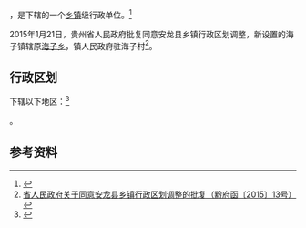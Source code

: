 {{中国乡级行政区|52/23/28/200/000}}

'''{{PAGENAMEBASE}}'''，是{{PRC admin/fullname|52/23/28/200/000|3}}下辖的一个[[乡镇|乡镇]]级行政单位。<ref>{{PRC admin/ref sgc|{{PRC admin/parent|52/23/28/200/000}}}}</ref>

2015年1月21日，贵州省人民政府批复同意安龙县乡镇行政区划调整，新设置的海子镇辖原[[海子乡_(安龙县)|海子乡]]，镇人民政府驻海子村<ref>[http://www.gzgov.gov.cn/xxgk/jbxxgk/fgwj/zfwj/qfh/201507/t20150703_298257.html 省人民政府关于同意安龙县乡镇行政区划调整的批复（黔府函〔2015〕13号）] {{webarchive|url=https://web.archive.org/web/20170906225030/http://www.gzgov.gov.cn/xxgk/jbxxgk/fgwj/zfwj/qfh/201507/t20150703_298257.html |date=2017-09-06 }}</ref>。

== 行政区划 ==

{{PAGENAMEBASE}}下辖以下地区：<ref>{{PRC admin/ref sgc|52/23/28/200/000}}</ref>

{{PRC admin/children|52/23/28/200/000}}。

== 参考资料 ==

{{reflist}}

{{行政区划小作品}}
{{PRC admin/navcat|52/23/28/200/000}}